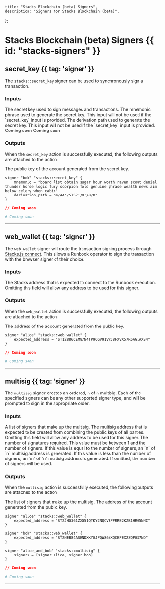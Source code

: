     title: "Stacks Blockchain (beta) Signers",
    description: "Signers for Stacks Blockchain (beta)",
};

# Stacks Blockchain (beta) Signers {{ id: "stacks-signers" }}



## secret_key {{ tag: 'signer' }}

The `stacks::secret_key` signer can be used to synchronously sign a transaction.

### Inputs

<Properties>


  <Property name="secret_key" type="">
    The secret key used to sign messages and transactions.
  </Property>


  <Property name="mnemonic" type="">
    The mnemonic phrase used to generate the secret key. This input will not be used if the `secret_key` input is provided.
  </Property>


  <Property name="derivation_path" type="">
    The derivation path used to generate the secret key. This input will not be used if the `secret_key` input is provided.
  </Property>


  <Property name="is_encrypted" type="">
    Coming soon
  </Property>


  <Property name="password" type="">
    Coming soon
  </Property>


</Properties>

### Outputs

<Note>

When the `secret_key` action is successfully executed, the following outputs are attached to the action

</Note>

<Properties>


  <Property name="public_key">
    The public key of the account generated from the secret key.
  </Property>


</Properties>

<CodeGroup title="Example using secret_key">


```hcl {{ title: 'main.tx' }}
signer "bob" "stacks::secret_key" {
    mnemonic = "board list obtain sugar hour worth raven scout denial thunder horse logic fury scorpion fold genuine phrase wealth news aim below celery when cabin"
    derivation_path = "m/44'/5757'/0'/0/0"
}

```


```json {{ title: 'main.json' }}
// Coming soon
```

```yaml {{ title: 'main.yaml' }}
# Coming soon
```

</CodeGroup>

---


## web_wallet {{ tag: 'signer' }}

The `web_wallet` signer will route the transaction signing process through [Stacks.js connect](https://www.hiro.so/stacks-js).
This allows a Runbook operator to sign the transaction with the browser signer of their choice.

### Inputs

<Properties>


  <Property name="expected_address" type="">
    The Stacks address that is expected to connect to the Runbook execution. Omitting this field will allow any address to be used for this signer.
  </Property>


</Properties>

### Outputs

<Note>

When the `web_wallet` action is successfully executed, the following outputs are attached to the action

</Note>

<Properties>


  <Property name="address">
    The address of the account generated from the public key.
  </Property>


</Properties>

<CodeGroup title="Example using web_wallet">


```hcl {{ title: 'main.tx' }}
signer "alice" "stacks::web_wallet" {
    expected_address = "ST12886CEM87N4TP9CGV91VWJ8FXVX57R6AG1AXS4"
}

```


```json {{ title: 'main.json' }}
// Coming soon
```

```yaml {{ title: 'main.yaml' }}
# Coming soon
```

</CodeGroup>

---


## multisig {{ tag: 'signer' }}

The `multisig` signer creates an ordered, `n` of `n` multisig.
Each of the specified signers can be any other supported signer type, and will be prompted to sign in the appropriate order.

### Inputs

<Properties>


  <Property name="signers" type="">
    A list of signers that make up the multisig.
  </Property>


  <Property name="expected_address" type="">
    The multisig address that is expected to be created from combining the public keys of all parties. Omitting this field will allow any address to be used for this signer.
  </Property>


  <Property name="required_signatures" type="">
    The number of signatures required. This value must be between 1 and the number of signers. If this value is equal to the number of signers, an `n` of `n` multisig address is generated. If this value is less than the number of signers, an `m` of `n` multisig address is generated. If omitted, the number of signers will be used.
  </Property>


</Properties>

### Outputs

<Note>

When the `multisig` action is successfully executed, the following outputs are attached to the action

</Note>

<Properties>


  <Property name="signers">
    The list of signers that make up the multisig.
  </Property>


  <Property name="address">
    The address of the account generated from the public key.
  </Property>


</Properties>

<CodeGroup title="Example using multisig">


```hcl {{ title: 'main.tx' }}
signer "alice" "stacks::web_wallet" {
    expected_address = "ST2JHG361ZXG51QTKY2NQCVBPPRRE2KZB1HR05NNC"
}

signer "bob" "stacks::web_wallet" {
    expected_address = "ST2NEB84ASENDXKYGJPQW86YXQCEFEX2ZQPG87ND"
}

signer "alice_and_bob" "stacks::multisig" {
    signers = [signer.alice, signer.bob]
}

```


```json {{ title: 'main.json' }}
// Coming soon
```

```yaml {{ title: 'main.yaml' }}
# Coming soon
```

</CodeGroup>

---

